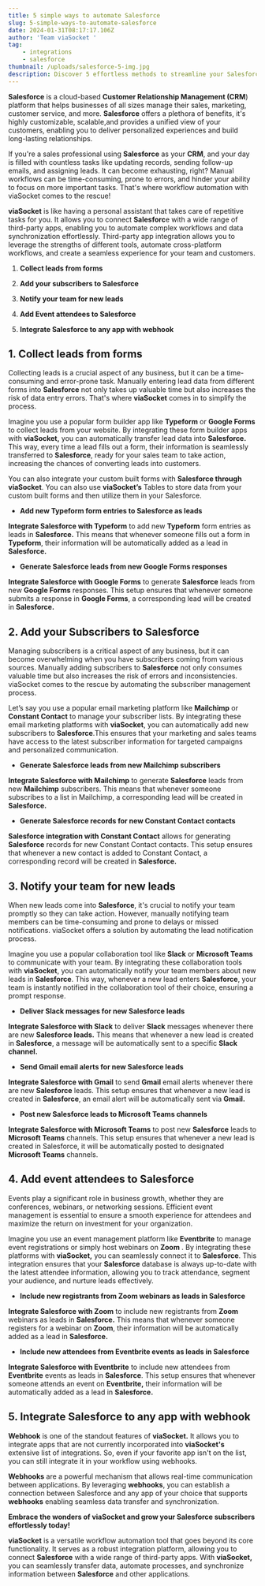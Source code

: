 ```yaml
---
title: 5 simple ways to automate Salesforce
slug: 5-simple-ways-to-automate-salesforce
date: 2024-01-31T08:17:17.106Z
author: 'Team viaSocket '
tag:
    - integrations
    - salesforce
thumbnail: /uploads/salesforce-5-img.jpg
description: Discover 5 effortless methods to streamline your Salesforce operations with viaSocket's automation.
---
```


**Salesforce** is a cloud-based **Customer Relationship Management (CRM**) platform that helps businesses of all sizes manage their sales, marketing, customer service, and more. **Salesforce** offers a plethora of benefits, it's highly customizable, scalable,and provides a unified view of your customers, enabling you to deliver personalized experiences and build long-lasting relationships.

If you're a sales professional using **Salesforce** as your **CRM**, and your day is filled with countless tasks like updating records, sending follow-up emails, and assigning leads. It can become exhausting, right? Manual workflows can be time-consuming, prone to errors, and hinder your ability to focus on more important tasks. That's where workflow automation with viaSocket comes to the rescue!

**viaSocket** is like having a personal assistant that takes care of repetitive tasks for you. It allows you to connect **Salesforc**e with a wide range of third-party apps, enabling you to automate complex workflows and data synchronization effortlessly. Third-party app integration allows you to leverage the strengths of different tools, automate cross-platform workflows, and create a seamless experience for your team and customers.

1. **Collect leads from forms**

2. **Add your subscribers to Salesforce**

3. **Notify your team for new leads**

4. **Add Event attendees to Salesforce**

5. **Integrate Salesforce to any app with webhook**

## **1. Collect leads from forms**

Collecting leads is a crucial aspect of any business, but it can be a time-consuming and error-prone task. Manually entering lead data from different forms into **Salesforce** not only takes up valuable time but also increases the risk of data entry errors. That's where **viaSocket** comes in to simplify the process.

Imagine you use a popular form builder app like **Typeform** or **Google Forms** to collect leads from your website. By integrating these form builder apps with **viaSocket,** you can automatically transfer lead data into **Salesforce.** This way, every time a lead fills out a form, their information is seamlessly transferred to **Salesforce**, ready for your sales team to take action, increasing the chances of converting leads into customers.

You can also integrate your custom built forms with **Salesforce through viaSocket**. You can also use **viaSocket’s** Tables to store data from your custom built forms and then utilize them in your Salesforce.

-   **Add new Typeform form entries to Salesforce as leads**

**Integrate Salesforce with Typeform** to add new **Typeform** form entries as leads in **Salesforce.** This means that whenever someone fills out a form in **Typeform**, their information will be automatically added as a lead in **Salesforce.**

-   **Generate Salesforce leads from new Google Forms responses**

**Integrate Salesforce with Google Forms** to generate **Salesforce** leads from new **Google Forms** responses. This setup ensures that whenever someone submits a response in **Google Forms**, a corresponding lead will be created in **Salesforce.**

## **2. Add your Subscribers to Salesforce**

Managing subscribers is a critical aspect of any business, but it can become overwhelming when you have subscribers coming from various sources. Manually adding subscribers to **Salesforce** not only consumes valuable time but also increases the risk of errors and inconsistencies. viaSocket comes to the rescue by automating the subscriber management process.

Let’s say you use a popular email marketing platform like **Mailchimp** or **Constant Contact** to manage your subscriber lists. By integrating these email marketing platforms with **viaSocket**, you can automatically add new subscribers to **Salesforce**.This ensures that your marketing and sales teams have access to the latest subscriber information for targeted campaigns and personalized communication.

-   **Generate Salesforce leads from new Mailchimp subscribers**

**Integrate Salesforce with Mailchimp** to generate **Salesforce** leads from new **Mailchimp** subscribers. This means that whenever someone subscribes to a list in Mailchimp, a corresponding lead will be created in **Salesforce.**

-   **Generate Salesforce records for new Constant Contact contacts**

**Salesforce integration with Constant Contact** allows for generating **Salesforce** records for new Constant Contact contacts. This setup ensures that whenever a new contact is added to Constant Contact, a corresponding record will be created in **Salesforce.**

## **3. Notify your team for new leads**

When new leads come into **Salesforce**, it's crucial to notify your team promptly so they can take action. However, manually notifying team members can be time-consuming and prone to delays or missed notifications. viaSocket offers a solution by automating the lead notification process.

Imagine you use a popular collaboration tool like **Slack** or **Microsoft Teams** to communicate with your team. By integrating these collaboration tools with **viaSocket**, you can automatically notify your team members about new leads in **Salesforce**. This way, whenever a new lead enters **Salesforce**, your team is instantly notified in the collaboration tool of their choice, ensuring a prompt response.

-   **Deliver Slack messages for new Salesforce leads**

**Integrate Salesforce with Slack** to deliver **Slack** messages whenever there are new **Salesforce leads.** This means that whenever a new lead is created in **Salesforce**, a message will be automatically sent to a specific **Slack channel.**

-   **Send Gmail email alerts for new Salesforce leads**

**Integrate Salesforce with Gmail** to send **Gmail** email alerts whenever there are new **Salesforce** leads. This setup ensures that whenever a new lead is created in **Salesforce**, an email alert will be automatically sent via **Gmail.**

-   **Post new Salesforce leads to Microsoft Teams channels**

**Integrate Salesforce with Microsoft Teams** to post new **Salesforce** leads to **Microsoft Teams** channels. This setup ensures that whenever a new lead is created in Salesforce, it will be automatically posted to designated **Microsoft Teams** channels.

## **4. Add event attendees to Salesforce**

Events play a significant role in business growth, whether they are conferences, webinars, or networking sessions. Efficient event management is essential to ensure a smooth experience for attendees and maximize the return on investment for your organization.

Imagine you use an event management platform like **Eventbrite** to manage event registrations or simply host webinars on **Zoom** . By integrating these platforms with **viaSocket,** you can seamlessly connect it to **Salesforce**. This integration ensures that your **Salesforce** database is always up-to-date with the latest attendee information, allowing you to track attendance, segment your audience, and nurture leads effectively.

-   **Include new registrants from Zoom webinars as leads in Salesforce**

**Integrate Salesforce with Zoom** to include new registrants from **Zoom** webinars as leads in **Salesforce.** This means that whenever someone registers for a webinar on **Zoom**, their information will be automatically added as a lead in **Salesforce.**

-   **Include new attendees from Eventbrite events as leads in Salesforce**

**Integrate Salesforce with Eventbrite** to include new attendees from **Eventbrite** events as leads in **Salesforce**. This setup ensures that whenever someone attends an event on **Eventbrite,** their information will be automatically added as a lead in **Salesforce.**

## **5. Integrate Salesforce to any app with webhook**

**Webhook** is one of the standout features of **viaSocket.** It allows you to integrate apps that are not currently incorporated into **viaSocket's** extensive list of integrations. So, even if your favorite app isn't on the list, you can still integrate it in your workflow using webhooks.

**Webhooks** are a powerful mechanism that allows real-time communication between applications. By leveraging **webhooks**, you can establish a connection between Salesforce and any app of your choice that supports **webhooks** enabling seamless data transfer and synchronization.

**Embrace the wonders of viaSocket and grow your Salesforce subscribers effortlessly today!**

**viaSocket** is a versatile workflow automation tool that goes beyond its core functionality. It serves as a robust integration platform, allowing you to connect **Salesforce** with a wide range of third-party apps. With **viaSocket,** you can seamlessly transfer data, automate processes, and synchronize information between **Salesforce** and other applications.
